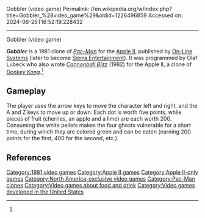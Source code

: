 Gobbler (video game)
Permalink: //en.wikipedia.org/w/index.php?title=Gobbler_%28video_game%29&oldid=1226496859
Accessed on: 2024-06-26T16:52:19.228432



------
Gobbler (video game)
{{Short description|1981 video game}}
{{Infobox VG
|title = Gobbler
|image = 
|caption = Gameplay screenshot
|developer = Olaf Lubeck<ref name=giantlist>{{cite web |title=The Giant List of Classic Game Programmers|url=https://dadgum.com/giantlist/ |last1=Hague |first1=James}}</ref>
|publisher = [[On-Line Systems]]
|designer = 
|released = {{vgrelease|NA|1981<ref>[http://www.gamefaqs.com/appleii/959324-gobbler/data ''Gobbler''] at [[GameFAQs]]</ref>}}
|genre = [[Maze video game|Maze]]
|modes = [[Single-player]]
|platforms = [[Apple II]]
}}

'''''Gobbler''''' is a 1981 clone of ''[[Pac-Man]]'' for the [[Apple II]], published by [[On-Line Systems]] (later to become [[Sierra Entertainment]]). It was programmed by Olaf Lubeck who also wrote ''[[Cannonball Blitz]]'' (1982) for the Apple II, a clone of ''[[Donkey Kong (arcade game)|Donkey Kong]]''.<ref name=giantlist/>

==Gameplay==
The player uses the arrow keys to move the character left and right, and the A and Z keys to move up or down.  Each dot is worth five points, while pieces of fruit (cherries, an apple and a lime) are each worth 200.  Consuming the white pellets makes the four ghosts vulnerable for a short time, during which they are colored green and can be eaten (earning 200 points for the first, 400 for the second, etc.).

==References==
{{reflist}}

[[Category:1981 video games]]
[[Category:Apple II games]]
[[Category:Apple II-only games]]
[[Category:North America-exclusive video games]]
[[Category:Pac-Man clones]]
[[Category:Video games about food and drink]]
[[Category:Video games developed in the United States]]


{{maze-videogame-stub}}